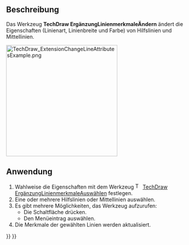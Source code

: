 <languages/>

{{Docnav/de
|[[TechDraw_ExtensionSelectLineAttributes/de|ErgänzungLinienmerkmaleAuswählen]]
|[[TechDraw_ExtensionExtendLine/de|ErgänzungLinieVerlängern]]
|[[TechDraw_Workbench/de|TechDraw]]
|IconL=TechDraw_ExtensionSelectLineAttributes.svg
|IconR=TechDraw_ExtensionExtendLine.svg
|IconC=Workbench_TechDraw.svg
}}

{{GuiCommand/de
|Name=TechDraw ExtensionChangeLineAttributes
|Name/de=TechDraw ErgänzungLinienmerkmaleÄndern
|MenuLocation=TechDraw → Ergänzungen: Merkmale/Änderungen → Linienmerkmale ändern
|Workbenches=[[TechDraw_Workbench/de|TechDraw]]
|Shortcut=
|Version=0.20
|SeeAlso=[[TechDraw_ExtensionSelectLineAttributes/de|TechDraw ErgänzungLinienmerkmaleAuswählen]]
}}

<span id="Description"></span>
==Beschreibung==

Das Werkzeug '''TechDraw ErgänzungLinienmerkmaleÄndern''' ändert die Eigenschaften (Linienart, Linienbreite und Farbe) von Hilfslinien und Mittellinien.

[[Image:TechDraw_ExtensionChangeLineAttributesExample.png|300px]]
{{Caption|Rechts Mittellinien mit den geänderten Eigenschaften: Linienart&#61;DashDot, Linienbreite&#61;Thin und Farbe&#61;Blue}}

<span id="Usage"></span>
==Anwendung==

# Wahlweise die Eigenschaften mit dem Werkzeug [[Image:TechDraw_ExtensionSelectLineAttributes.svg|16px]] [[TechDraw_ExtensionSelectLineAttributes/de|TechDraw ErgänzungLinienmerkmaleAuswählen]] festlegen.
# Eine oder mehrere Hilfslinien oder Mittellinien auswählen.
# Es gibt mehrere Möglichkeiten, das Werkzeug aufzurufen:
#* Die Schaltfläche {{Button|[[Image:TechDraw_ExtensionChangeLineAttributes.svg|16px]] [[TechDraw_ExtensionChangeLineAttributes/de|Linienmerkmale ändern]]}} drücken.
#* Den Menüeintrag {{MenuCommand|TechDraw → Ergänzungen: Merkmale/Änderungen → [[Image:TechDraw_ExtensionChangeLineAttributes.svg|16px]] Linienmerkmale ändern}} auswählen.
# Die Merkmale der gewählten Linien werden aktualisiert.


{{Docnav/de
|[[TechDraw_ExtensionSelectLineAttributes/de|ErgänzungLinienmerkmaleAuswählen]]
|[[TechDraw_ExtensionExtendLine/de|ErgänzungLinieVerlängern]]
|[[TechDraw_Workbench/de|TechDraw]]
|IconL=TechDraw_ExtensionSelectLineAttributes.svg
|IconR=TechDraw_ExtensionExtendLine.svg
|IconC=Workbench_TechDraw.svg
}}

{{TechDraw_Tools_navi{{#translation:}}}}
{{Userdocnavi{{#translation:}}}}
